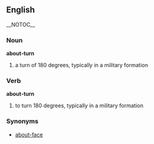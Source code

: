 == English == __NOTOC__
=== Noun ===
'''about-turn'''
# a turn of 180 degrees, typically in a military formation

=== Verb ===
'''about-turn'''
# to turn 180 degrees, typically in a military formation

=== Synonyms ===
*[[about-face]]